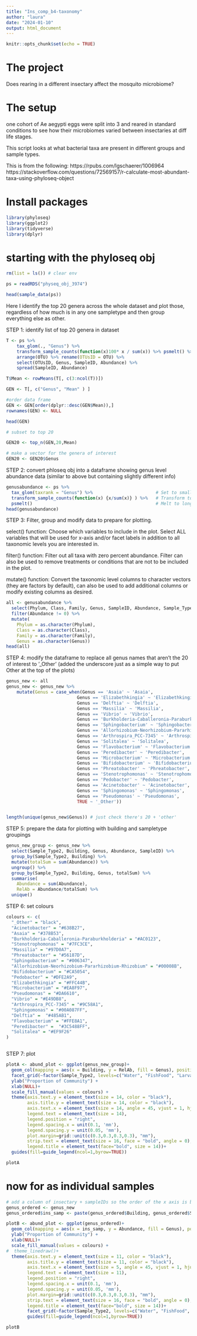 ---
title: "Ins_comp_b4-taxonomy"
author: "laura"
date: "2024-01-10"
output: html_document
---

```{r setup, include=FALSE}
knitr::opts_chunk$set(echo = TRUE)
```

# The project

Does rearing in a different insectary affect the mosquito microbiome?

# The setup

one cohort of Ae aegypti eggs were split into 3 and reared in standard conditions to see how their microbiomes varied between insectaries at diff life stages.


This script looks at what bacterial taxa are present in different groups and sample types.

This is from the following:
https://rpubs.com/lgschaerer/1006964 
https://stackoverflow.com/questions/72569157/r-calculate-most-abundant-taxa-using-phyloseq-object


# Install packages

```{r}

library(phyloseq)
library(ggplot2)
library(tidyverse)
library(dplyr) 

```

# starting with the phyloseq obj

```{r}
rm(list = ls()) # clear env

ps = readRDS("physeq_obj_3974") 

head(sample_data(ps))

```

Here I identify the top 20 genera across the whole dataset and plot those, regardless of how much is in any one sampletype and then group everything else as other.

STEP 1: identify list of top 20 genera in dataset

```{r, eval=FALSE, warning=FALSE}

T <- ps %>% 
    tax_glom(., "Genus") %>% 
    transform_sample_counts(function(x)100* x / sum(x)) %>% psmelt() %>% 
    arrange(OTU) %>% rename(OTUsID = OTU) %>% 
    select(OTUsID, Genus, SampleID, Abundance) %>%
    spread(SampleID, Abundance)

T$Mean <- rowMeans(T[, c(3:ncol(T))])

GEN <- T[, c("Genus", "Mean" ) ]

#order data frame  
GEN <- GEN[order(dplyr::desc(GEN$Mean)),]
rownames(GEN) <- NULL

head(GEN)

# subset to top 20

GEN20 <- top_n(GEN,20,Mean) 

# make a vector for the genera of interest
GEN20 <- GEN20$Genus


```

STEP 2: convert phloseq obj into a dataframe showing genus level abundance data (similar to above but containing slightly different info)

```{r}
genusabundance <- ps %>%
  tax_glom(taxrank = "Genus") %>%                        # Set to smallest taxonomic level you are interested in
  transform_sample_counts(function(x) {x/sum(x)} ) %>%   # Transform to rel. abundance
  psmelt()                                               # Melt to long format
head(genusabundance)
```

STEP 3: Filter, group and modify data to prepare for plotting.

select() function: Choose which variables to include in the plot. Select ALL variables that will be used for x-axis and/or facet labels in addition to all taxonomic levels you are interested in.

filter() function: Filter out all taxa with zero percent abundance. Filter can also be used to remove treatments or conditions that are not to be included in the plot.

mutate() function: Convert the taxonomic level columns to character vectors (they are factors by default), can also be used to add additional columns or modify existing columns as desired.


```{r}
all <- genusabundance %>%
  select(Phylum, Class, Family, Genus, SampleID, Abundance, Sample_Type2, Building, for_ordering) %>%
  filter(Abundance != 0) %>%
  mutate(
    Phylum = as.character(Phylum),
    Class = as.character(Class),
    Family = as.character(Family),
    Genus = as.character(Genus))
head(all)

```


STEP 4: modify the dataframe to replace all genus names that aren't the 20 of interest to '_Other' (added the underscore just as a simple way to put Other at the top of the plots)

```{r}

genus_new <- all
genus_new <- genus_new %>%
    mutate(Genus = case_when(Genus == 'Asaia' ~ 'Asaia',
                           Genus == 'Elizabethkingia' ~ 'Elizabethkingia',
                           Genus == 'Delftia' ~ 'Delftia',
                           Genus == 'Massilia' ~ 'Massilia',
                           Genus == 'Vibrio' ~ 'Vibrio',
                           Genus == 'Burkholderia-Caballeronia-Paraburkholderia' ~ 'Burkholderia-Caballeronia-Paraburkholderia',
                           Genus == 'Sphingobacterium' ~ 'Sphingobacterium',
                           Genus == 'Allorhizobium-Neorhizobium-Pararhizobium-Rhizobium' ~ 'Allorhizobium-Neorhizobium-Pararhizobium-Rhizobium',
                           Genus == 'Arthrospira_PCC-7345' ~ 'Arthrospira_PCC-7345',
                           Genus == 'Solitalea' ~ 'Solitalea',
                           Genus == 'Flavobacterium' ~ 'Flavobacterium',
                           Genus == 'Peredibacter' ~ 'Peredibacter',
                           Genus == 'Microbacterium' ~ 'Microbacterium',
                           Genus == 'Bifidobacterium' ~ 'Bifidobacterium',
                           Genus == 'Phreatobacter' ~ 'Phreatobacter',
                           Genus == 'Stenotrophomonas' ~ 'Stenotrophomonas',
                           Genus == 'Pedobacter' ~ 'Pedobacter',
                           Genus == 'Acinetobacter' ~ 'Acinetobacter',
                           Genus == 'Sphingomonas' ~ 'Sphingomonas',
                           Genus == 'Pseudomonas' ~ 'Pseudomonas',
                           TRUE ~ '_Other'))


length(unique(genus_new$Genus)) # just check there's 20 + 'other'


```

STEP 5: prepare the data for plotting with building and sampletype groupings

```{r}
genus_new_group <- genus_new %>%
  select(Sample_Type2, Building, Genus, Abundance, SampleID) %>%
  group_by(Sample_Type2, Building) %>%
  mutate(totalSum = sum(Abundance)) %>%
  ungroup() %>%
  group_by(Sample_Type2, Building, Genus, totalSum) %>%
  summarise(
    Abundance = sum(Abundance),
    RelAb = Abundance/totalSum) %>%
  unique()

```



STEP 6: set colours

```{r}
colours <- c(
  "_Other" = "black",
  "Acinetobacter" = "#638B27",
  "Asaia" = "#378B53", 
  "Burkholderia-Caballeronia-Paraburkholderia" = "#AC0123", 
  "Stenotrophomonas" = "#7FC3CE", 
  "Massilia" = "#97D0A7", 
  "Phreatobacter" = "#56187D", 
  "Sphingobacterium" = "#006347", 
  "Allorhizobium-Neorhizobium-Pararhizobium-Rhizobium" = "#00008B",
  "Bifidobacterium" = "#CA5054",
  "Pedobacter" = "#DFE2A9",
  "Elizabethkingia" = "#FFC44B",
  "Microbacterium" = "#EA8F97",
  "Pseudomonas" = "#DA6610",
  "Vibrio" = "#E49DB8",
  "Arthrospira_PCC-7345" = "#9C58A1",
  "Sphingomonas" = "#00A087FF",
  "Delftia" =  "#485AB1",
  "Flavobacterium" = "#FFE8A1",
  "Peredibacter" =  "#3C5488FF",
  "Solitalea" = "#EF9F26"
)



```

STEP 7: plot

```{r}
plotA <- abund_plot <- ggplot(genus_new_group)+
  geom_col(mapping = aes(x = Building, y = RelAb, fill = Genus), position = "stack", show.legend = TRUE)+
  facet_grid(~factor(Sample_Type2, levels=c("Water", "FishFood", "LarvalWater", "Larva", "Sugar", "AdultFemale")), scales = "free", space = "free")+
  ylab("Proportion of Community") +
  xlab(NULL)+
  scale_fill_manual(values = colours) +
  theme(axis.text.y = element_text(size = 14, color = "black"),
        axis.title.y = element_text(size = 14, color = "black"),
        axis.text.x = element_text(size = 14, angle = 45, vjust = 1, hjust = 1, color = "black"),
        legend.text = element_text(size = 14),
        legend.position = "right",
        legend.spacing.x = unit(0.1, 'mm'),
        legend.spacing.y = unit(0.05, 'mm'),
        plot.margin=grid::unit(c(0.3,0.3,0.3,0.3), "mm"),
        strip.text = element_text(size = 16, face = "bold", angle = 0),
        legend.title = element_text(face="bold", size = 14))+
  guides(fill=guide_legend(ncol=1,byrow=TRUE))

plotA

```

# now for as individual samples


```{r}
# add a column of insectary + sampleIDs so the order of the x axis is by insectary 
genus_ordered <- genus_new 
genus_ordered$ins_samp <- paste(genus_ordered$Building, genus_ordered$SampleID, sep = "-")

plotB <- abund_plot <- ggplot(genus_ordered)+
  geom_col(mapping = aes(x = ins_samp, y = Abundance, fill = Genus), position = "stack", show.legend = TRUE)+
  ylab("Proportion of Community") +
  xlab(NULL)+
  scale_fill_manual(values = colours) +
#  theme_linedraw()+
  theme(axis.text.y = element_text(size = 11, color = "black"),
        axis.title.y = element_text(size = 11, color = "black"),
        axis.text.x = element_text(size = 5, angle = 45, vjust = 1, hjust = 1, color = "black"),
        legend.text = element_text(size = 11),
        legend.position = "right",
        legend.spacing.x = unit(0.1, 'mm'),
        legend.spacing.y = unit(0.05, 'mm'),
        plot.margin=grid::unit(c(0.3,0.3,0.3,0.3), "mm"),
        strip.text = element_text(size = 16, face = "bold", angle = 0),
        legend.title = element_text(face="bold", size = 14))+
        facet_grid(~factor(Sample_Type2, levels=c("Water", "FishFood", "LarvalWater", "Larva", "Sugar", "AdultFemale")), scales = "free", space = "free")+
        guides(fill=guide_legend(ncol=1,byrow=TRUE))

plotB 


```


